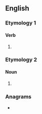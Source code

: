 ==English==

===Etymology 1===

====Verb====
{{head|en|verb form}}

# {{en-third-person singular of|relegate}}

===Etymology 2===

====Noun====
{{head|en|noun plural form}}

# {{plural of|relegate|lang=en}}

===Anagrams===
* {{anagrams|en|a=aeeeglrst|regelates}}